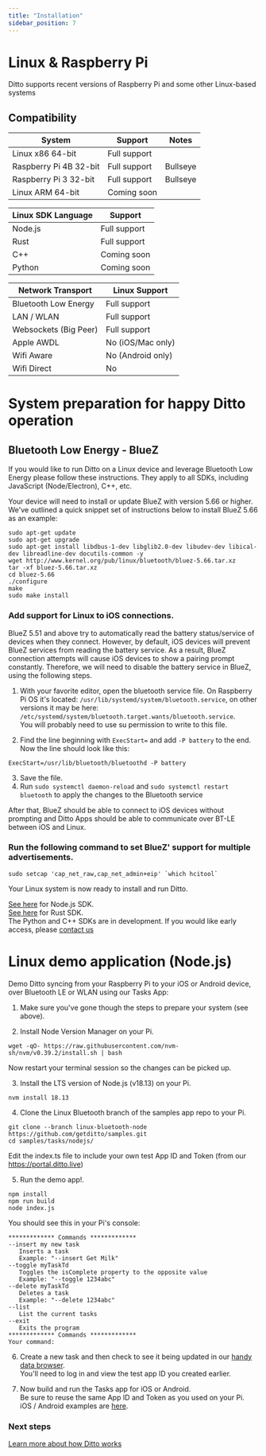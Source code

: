 ```yaml
---
title: "Installation"
sidebar_position: 7
---
```


# Linux & Raspberry Pi

Ditto supports recent versions of Raspberry Pi and some other Linux-based systems

## Compatibility

| System                 | Support         | Notes    |
| ---------------------- | --------------- | -------- |
| Linux x86 64-bit       | Full support    |          |
| Raspberry Pi 4B 32-bit | Full support    | Bullseye |
| Raspberry Pi 3 32-bit  | Full support    | Bullseye |
| Linux ARM 64-bit       | Coming soon     |          |


| Linux SDK Language | Support      |
| ------------------ | ------------ |
| Node.js            | Full support |
| Rust               | Full support |
| C++                | Coming soon  |
| Python             | Coming soon  |


| Network Transport     | Linux Support     |
| --------------------- | ----------------- |
| Bluetooth Low Energy  | Full support      |
| LAN / WLAN            | Full support      |
| Websockets (Big Peer) | Full support      |
| Apple AWDL            | No (iOS/Mac only) |
| Wifi Aware            | No (Android only) |
| Wifi Direct           | No                |


# System preparation for happy Ditto operation

## Bluetooth Low Energy - BlueZ

If you would like to run Ditto on a Linux device and leverage Bluetooth Low
Energy please follow these instructions. They apply to all SDKs, including 
JavaScript (Node/Electron), C++, etc.

Your device will need to install or update BlueZ with version 5.66 or higher.
We've outlined a quick snippet set of instructions below to install BlueZ 5.66 as an example:

```
sudo apt-get update
sudo apt-get upgrade
sudo apt-get install libdbus-1-dev libglib2.0-dev libudev-dev libical-dev libreadline-dev docutils-common -y
wget http://www.kernel.org/pub/linux/bluetooth/bluez-5.66.tar.xz
tar -xf bluez-5.66.tar.xz
cd bluez-5.66
./configure
make
sudo make install
```

### Add support for Linux to iOS connections.

BlueZ 5.51 and above try to automatically read the battery status/service of
devices when they connect. However, by default, iOS devices will prevent BlueZ
services from reading the battery service. As a result, BlueZ connection
attempts will cause iOS devices to show a pairing prompt constantly. Therefore,
we will need to disable the battery service in BlueZ, using the following steps.  

1. With your favorite editor, open the bluetooth service file. On Raspberry Pi OS it's located: `/usr/lib/systemd/system/bluetooth.service`,
on other versions it may be here: `/etc/systemd/system/bluetooth.target.wants/bluetooth.service`.  
You will probably need to use su permission to write to this file.

2. Find the line beginning with `ExecStart=` and add `-P battery` to the end. Now the line should look like this:

```
ExecStart=/usr/lib/bluetooth/bluetoothd -P battery
```

3. Save the file.
4. Run `sudo systemctl daemon-reload` and `sudo systemctl restart bluetooth` to apply the changes to the Bluetooth service

After that, BlueZ should be able to connect to iOS devices without prompting and
Ditto Apps should be able to communicate over BT-LE between iOS and Linux.

### Run the following command to set BlueZ' support for multiple advertisements.

```
sudo setcap 'cap_net_raw,cap_net_admin+eip' `which hcitool` 
```

Your Linux system is now ready to install and run Ditto.

[See here](https://docs.ditto.live/javascript/installation) for Node.js SDK.  
[See here](https://docs.ditto.live/rust/installation) for Rust SDK.  
The Python and C++ SDKs are in development. If you would like early access, please [contact us](https://www.ditto.live/about/contact)

# Linux demo application (Node.js)

Demo Ditto syncing from your Raspberry Pi to your iOS or Android device, over Bluetooth LE or WLAN using our Tasks App:

1) Make sure you've gone though the steps to prepare your system (see above).

3) Install Node Version Manager on your Pi.  

```
wget -qO- https://raw.githubusercontent.com/nvm-sh/nvm/v0.39.2/install.sh | bash
```
Now restart your terminal session so the changes can be picked up.

3) Install the LTS version of Node.js (v18.13) on your Pi.  

```
nvm install 18.13
```

4) Clone the Linux Bluetooth branch of the samples app repo to your Pi.  

```
git clone --branch linux-bluetooth-node https://github.com/getditto/samples.git
cd samples/tasks/nodejs/
```
Edit the index.ts file to include your own test App ID and Token (from our https://portal.ditto.live)

5) Run the demo app!.  
```
npm install
npm run build
node index.js
```

You should see this in your Pi's console:
```
************* Commands *************
--insert my new task
   Inserts a task
   Example: "--insert Get Milk"
--toggle myTaskTd
   Toggles the isComplete property to the opposite value
   Example: "--toggle 1234abc"
--delete myTaskTd
   Deletes a task
   Example: "--delete 1234abc"
--list
   List the current tasks
--exit
   Exits the program
************* Commands *************
Your command:
```

6) Create a new task and then check to see it being updated in our [handy data browser](https://portal.ditto.live).  
You'll need to log in and view the test app ID you created earlier.  

7) Now build and run the Tasks app for iOS or Android.  
Be sure to reuse the same App ID and Token as you used on your Pi.  
iOS / Android examples are [here](https://github.com/getditto/samples/tree/main/tasks).  

### Next steps
[Learn more about how Ditto works](https://docs.ditto.live/rust/common/concepts/overview)
